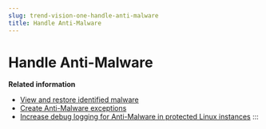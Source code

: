 ```yaml
---
slug: trend-vision-one-handle-anti-malware
title: Handle Anti-Malware
---
```

# Handle Anti-Malware

**Related information**

- [View and restore identified malware](view-restore-identified-malware-2.mdx)
- [Create Anti-Malware exceptions](create-anti-malware-exceptions.mdx)
- [Increase debug logging for Anti-Malware in protected Linux instances](debug-antimalware-linux.mdx)
:::

